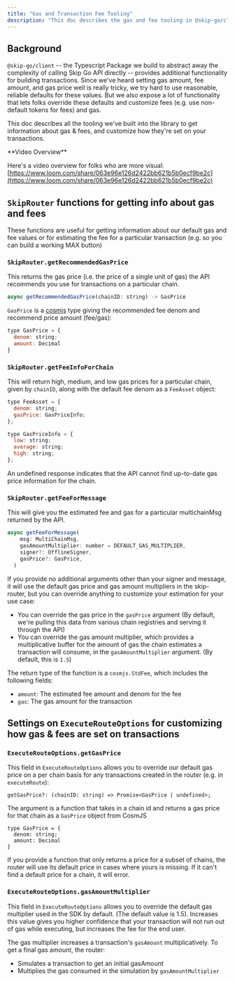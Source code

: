 ```yaml
---
title: "Gas and Transaction Fee Tooling"
description: "This doc describes the gas and fee tooling in @skip-go/client (our typescript library)"
---
```


## Background

`@skip-go/client` \-- the Typescript Package we build to abstract away the complexity of calling Skip Go API directly -- provides additional functionality for building transactions. Since we've heard setting gas amount, fee amount, and gas price well is really tricky, we try hard to use reasonable, reliable defaults for these values. But we also expose a lot of functionality that lets folks override these defaults and customize fees (e.g. use non-default tokens for fees) and gas. 

This doc describes all the tooling we've built into the library to get information about gas & fees, and customize how they're set on your transactions. 


 <Info>
 **Video Overview**
 
 Here's a video overview for folks who are more visual: [https://www.loom.com/share/063e96e126d2422bb621b5b0ecf9be2c](https://www.loom.com/share/063e96e126d2422bb621b5b0ecf9be2c)
</Info>

## `SkipRouter` functions for getting info about gas and fees

These functions are useful for getting information about our default gas and fee values or for estimating the fee for a particular transaction (e.g. so you can build a working MAX button)

### `SkipRouter.getRecommendedGasPrice`

This returns the gas price (i.e. the price of a single unit of gas) the API recommends you use for transactions on a particular chain. 



```JavaScript JavaScript
async getRecommendedGasPrice(chainID: string) -> GasPrice
```

`GasPrice` is a [cosmjs](https://cosmos.github.io/cosmjs/latest/stargate/classes/GasPrice.html) type giving the recommended fee denom and recommend price amount (fee/gas): 



```JavaScript JavaScript
type GasPrice = {
  denom: string;
  amount: Decimal
}
```

### `SkipRouter.getFeeInfoForChain`

This will return high, medium, and low gas prices for a particular chain, given by `chainID`, along with the default fee denom as a `FeeAsset` object:



```JavaScript JavaScript
type FeeAsset = {
  denom: string;
  gasPrice: GasPriceInfo;
};

type GasPriceInfo = {
  low: string;
  average: string;
  high: string;
};
```

An undefined response indicates that the API cannot find up-to-date gas price information for the chain. 

### `SkipRouter.getFeeForMessage`

This will give you the estimated fee and gas for a particular multichainMsg returned by the API. 



```JavaScript JavaScript
async getFeeForMessage(
    msg: MultiChainMsg,
    gasAmountMultiplier: number = DEFAULT_GAS_MULTIPLIER,
    signer?: OfflineSigner,
    gasPrice?: GasPrice,
  ) 
```

If you provide no additional arguments other than your signer and message, it will use the default gas price and gas amount multipliers in the skip-router, but you can override anything to customize your estimation for your use case: 

* You can override the gas price in the `gasPrice` argument (By default, we're pulling this data from various chain registries and serving it through the API)
* You can override the gas amount multiplier, which provides a multiplicative buffer for the amount of gas the chain estimates a transaction will consume, in the `gasAmountMultiplier` argument. (By default, this is `1.5`)

The return type of the function is a `cosmjs.StdFee`, which includes the following fields: 

* `amount`: The estimated fee amount and denom for the fee
* `gas`: The gas amount for the transaction

## Settings on `ExecuteRouteOptions` for customizing how gas & fees are set on transactions

### `ExecuteRouteOptions.getGasPrice`

This field in `ExecuteRouteOptions` allows you to override our default gas price on a per chain basis for any transactions created in the router (e.g. in `executeRoute`): 

`getGasPrice?: (chainID: string) => Promise<GasPrice | undefined>;`

The argument is a function that takes in a chain id and returns a gas price for that chain as a `GasPrice` object from CosmJS



```text JavaScript
type GasPrice = {
  denom: string;
  amount: Decimal
}
```

If you provide a function that only returns a price for a subset of chains, the router will use its default price in cases where yours is missing. If it can't find a default price for a chain, it will error. 

### `ExecuteRouteOptions.gasAmountMultiplier`

This field in `ExecuteRouteOptions` allows you to override the default gas multiplier used in the SDK by default. (The default value is 1.5). Increases this value gives you higher confidence that your transaction will not run out of gas while executing, but increases the fee for the end user.

The gas multiplier increases a transaction's `gasAmount` multiplicatively. To get a final gas amount, the router: 

* Simulates a transaction to get an initial gasAmount
* Multiplies the gas consumed in the simulation by `gasAmountMultiplier`
